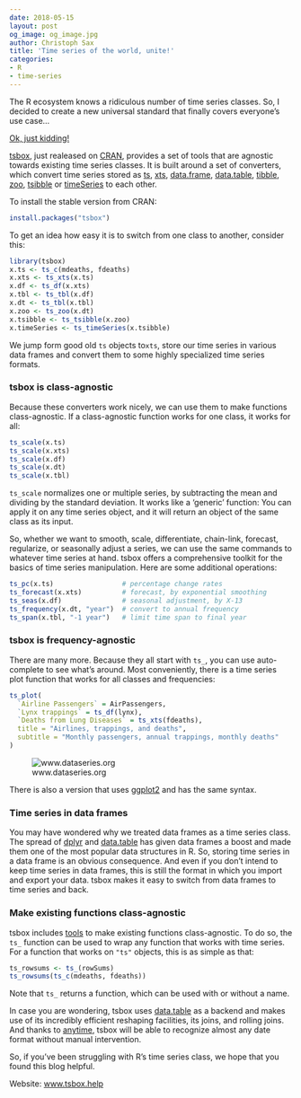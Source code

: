 ```yaml
---
date: 2018-05-15
layout: post
og_image: og_image.jpg
author: Christoph Sax
title: 'Time series of the world, unite!'
categories:
- R
- time-series
---
```


The R ecosystem knows a ridiculous
number  of time series classes. So, I
decided to create a new universal standard that finally covers everyone's use
case...


[Ok, just kidding!](https://xkcd.com/927)


[tsbox](https://www.tsbox.help/), just realeased on [CRAN](https://cran.r-project.org/package=tsbox), provides a set of
tools that are agnostic towards existing time series classes. It is built
around a set of converters, which convert time series stored as [ts](https://www.rdocumentation.org/packages/stats/versions/3.5.0/topics/ts), [xts](https://cran.r-project.org/package=xts),
[data.frame](https://rdrr.io/r/base/data.frame.html), [data.table](https://cran.r-project.org/package=data.table), [tibble](http://tibble.tidyverse.org/), [zoo](https://cran.r-project.org/package=zoo), [tsibble](https://tsibble.tidyverts.org/) or
[timeSeries](https://cran.r-project.org/package=timeSeries) to each other.

To install the stable version from CRAN:

```r
install.packages("tsbox")
```

To get an idea how easy it is to switch from one class to another, consider
this:

```r
library(tsbox)
x.ts <- ts_c(mdeaths, fdeaths)
x.xts <- ts_xts(x.ts)
x.df <- ts_df(x.xts)
x.tbl <- ts_tbl(x.df)
x.dt <- ts_tbl(x.tbl)
x.zoo <- ts_zoo(x.dt)
x.tsibble <- ts_tsibble(x.zoo)
x.timeSeries <- ts_timeSeries(x.tsibble)
```

We jump form good old `ts` objects to`xts`, store our time series in various
data frames and convert them to some highly specialized time series formats.

### tsbox is class-agnostic

Because these converters work nicely, we can use them to make functions
class-agnostic. If a class-agnostic function works for one class, it works for
all:

```r
ts_scale(x.ts)
ts_scale(x.xts)
ts_scale(x.df)
ts_scale(x.dt)
ts_scale(x.tbl)
```

`ts_scale` normalizes one or multiple series, by subtracting the mean and
dividing by the standard deviation. It works like a 'generic' function: You can
apply it on any time series object, and it will return an object of the same
class as its input.

So, whether we want to smooth, scale, differentiate, chain-link, forecast,
regularize, or seasonally adjust a series, we can use the same commands to
whatever time series at hand. tsbox offers a comprehensive toolkit for the
basics of time series manipulation. Here are some additional operations:

```r
ts_pc(x.ts)                 # percentage change rates
ts_forecast(x.xts)          # forecast, by exponential smoothing
ts_seas(x.df)               # seasonal adjustment, by X-13
ts_frequency(x.dt, "year")  # convert to annual frequency
ts_span(x.tbl, "-1 year")   # limit time span to final year
```

### tsbox is frequency-agnostic

There are many more. Because they all start with `ts_`, you can use
auto-complete to see what's around. Most conveniently, there is a time series
plot function that works for all classes and frequencies:

```r
ts_plot(
  `Airline Passengers` = AirPassengers,
  `Lynx trappings` = ts_df(lynx),
  `Deaths from Lung Diseases` = ts_xts(fdeaths),
  title = "Airlines, trappings, and deaths",
  subtitle = "Monthly passengers, annual trappings, monthly deaths"
)
```

![www.dataseries.org](unnamed-chunk-2-1.png "Illustration")

There is also a version that uses
[ggplot2](https://CRAN.R-project.org/package=ggplot2) and has the same syntax.


### Time series in data frames

You may have wondered why we treated data frames as a time series class. The
spread of [dplyr](https://CRAN.R-project.org/package=dplyr) and
[data.table](https://CRAN.R-project.org/package=data.table) has given data
frames a boost and made them one of the most popular data structures in R. So,
storing time series in a data frame is an obvious consequence. And even if you
don't intend to keep time series in data frames, this is still the format in
which you import and export your data. tsbox makes it easy to switch from data
frames to time series and back.


### Make existing functions class-agnostic

tsbox includes [tools](https://www.tsbox.help/articles/ts-functions.html) to
make existing functions class-agnostic. To do so, the `ts_` function can be used
to wrap any function that works with time series. For a function that works on
`"ts"` objects, this is as simple as that:

```r
ts_rowsums <- ts_(rowSums)
ts_rowsums(ts_c(mdeaths, fdeaths))
```

Note that `ts_` returns a function, which can be used with or without a name.

In case you are wondering, tsbox uses
[data.table](https://CRAN.R-project.org/package=data.table) as a backend and
makes use of its incredibly efficient reshaping facilities, its joins, and
rolling joins. And thanks to
[anytime](https://cran.r-project.org/package=anytime), tsbox will be able to
recognize almost any date format without manual intervention.

So, if you’ve been struggling with R’s time series class, we hope that you found this blog helpful.

Website: [www.tsbox.help](https://www.tsbox.help)
